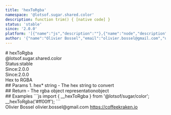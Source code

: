 ```yaml
---
title: 'hexToRgba'
namespace: '@lotsof.sugar.shared.color'
description: function trim() { [native code] }
status: 'stable'
since: '2.0.0'
platform: '[{"name":"js","description":""},{"name":"node","description":""}]'
author: '{"name":"Olivier Bossel","email":"olivier.bossel@gmail.com","url":"https://coffeekraken.io"}'
---
```

<div class="docmap-mdx">
# hexToRgba
<div class="_namespace">@lotsof.sugar.shared.color</div>
<div class="_metas">
<div class="_status"><span class="_status-label">Status:</span><span class="_status-value -stable">stable</span></div>
<div class="_since"><span class="_since-label">Since:</span><span class="_since-value">2.0.0</span></div>
<div class="_since"><span class="_since-label">Since:</span><span class="_since-value">2.0.0</span></div>
</div>
<div class="_description">
Hex to RGBA
</div>
<div class="_params">
## Params
1. <span class="_name">hex<span class="_required">*</span></span><span class="_default"></span> <span class="_type">string</span>
   - The hex string to convert
</div>
<div class="_return">
## Return
- <span class="_description">The rgba object representation</span><span class="_default"></span><span class="_type">object</span>
</div>
<div class="_examples">
## Examples
```js
import { __hexToRgba } from '@lotsof/sugar/color';
__hexToRgba('#ff00ff');
```
</div>
<div class="_author">
<span class="_name">Olivier Bossel</span>
<span class="_email">olivier.bossel@gmail.com</span>
<a href="https://coffeekraken.io" target="_blank" class="_url">https://coffeekraken.io</a>
</div>
</div>